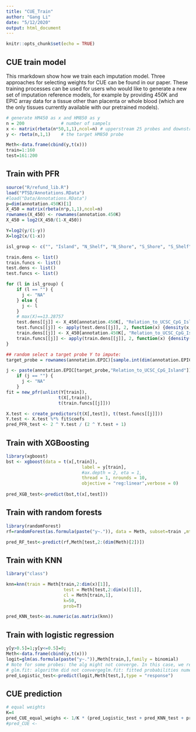 ```yaml
---
title: "CUE_Train"
author: "Gang Li"
date: "5/12/2020"
output: html_document
---
```


```r
knitr::opts_chunk$set(echo = TRUE)
```

## CUE train model

This rmarkdown show how we train each imputation model. Three approaches for selecting weights for CUE can be found in our paper. These training processes can be used for users who would like to generate a new set of imputation reference models, for example by providing 450K and EPIC array data for a tissue other than placenta or whole blood (which are the only tissues currently available with our pretrained models). 
```r
# generate HM450 as x and HM850 as y
n = 200              # number of sampels
x <- matrix(rbeta(n*50,1,1),ncol=n) # upperstream 25 probes and downstream 25 probes measured by HM450
y <- rbeta(n,1,1)    # the target HM850 probe

Meth<-data.frame(cbind(y,t(x)))
train=1:160
test=161:200

```

## Train with PFR

```r
source("R/refund_lib.R")
load("PTSD/Annotations.RData")
#load("Data/Annotations.RData")
p=dim(annotation.450K)[1]
X_450 = matrix(rbeta(n*p,1,1),ncol=n) 
rownames(X_450) <- rownames(annotation.450K)
X_450 = log2(X_450/(1-X_450))

Y=log2(y/(1-y))
X=log2(x/(1-x))

isl_group <- c("", "Island", "N_Shelf", "N_Shore", "S_Shore", "S_Shelf")

train.dens <- list()
train.funcs <- list()
test.dens <- list()
test.funcs <- list()

for (l in isl_group) {
    if (l == "") {
      j <- "NA"
    } else {
      j <- l
    }
    # max(X)==13.28757
    test.dens[[j]] <- X_450[annotation.450K[, "Relation_to_UCSC_CpG_Island"] == l,test]
    test.funcs[[j]] <- apply(test.dens[[j]], 2, function(x) {density(x,from=-13.38757,to=13.38757)$y})
    train.dens[[j]] <- X_450[annotation.450K[, "Relation_to_UCSC_CpG_Island"] == l,train] 
    train.funcs[[j]] <- apply(train.dens[[j]], 2, function(x) {density(x,from=-13.38757,to=13.38757)$y})   
}

## random select a target probe Y to impute:
target_probe = rownames(annotation.EPIC)[sample.int(dim(annotation.EPIC),1)]

j <- paste(annotation.EPIC[target_probe,"Relation_to_UCSC_CpG_Island"])
    if (j == "") {
      j <- "NA"
    }
fit = new_pfr(unlist(Y[train]),
                    t(X[,train]), 
                    t(train.funcs[[j]]))

X.test <- create_predictors(t(X[,test]), t(test.funcs[[j]]))
Y.test <- X.test %*% fit$coefs
pred_PFR_test <- 2 ^ Y.test / (2 ^ Y.test + 1)


```

## Train with XGBoosting

```r
library(xgboost)
bst <- xgboost(data = t(x[,train]),
                             label = y[train],
                             #ax.depth = 2, eta = 1,
                             thread = 1, nrounds = 10,
                             objective = "reg:linear",verbose = 0)
              
pred_XGB_test<-predict(bst,t(x[,test]))
```

## Train with random forests

```r
library(randomForest)
rf=randomForest(as.formula(paste("y~.")), data = Meth, subset=train ,mty=5,ntree=10)

pred_RF_test<-predict(rf,Meth[test,2:(dim(Meth)[2])])

```

## Train with KNN

```r
library("class")

knn=knn(train = Meth[train,2:dim(x)[1]],
                      test = Meth[test,2:dim(x)[1]],
                      cl = Meth[train,1],
                      k=50,
                      prob=T)

pred_KNN_test<-as.numeric(as.matrix(knn))
```



## Train with logistic regression

```r
y[y>0.5]=1;y[y<=0.5]=0;
Meth<-data.frame(cbind(y,t(x)))
logit=glm(as.formula(paste("y~.")),Meth[train,],family = binomial)
# Note for some probes: the alg might not converge. In this case, we recommend to abondon logistic and work with the rest 4 methods if this happens.
# glm.fit: algorithm did not convergeglm.fit: fitted probabilities numerically 0 or 1 occurred
pred_Logistic_test<-predict(logit,Meth[test,],type = "response")
```

## CUE prediction
```r
# equal weights
K=4
pred_CUE_equal_weighs <- 1/K * (pred_Logistic_test + pred_KNN_test + pred_RF_test +pred_PFR_test)
#pred_CUE <- 


```

